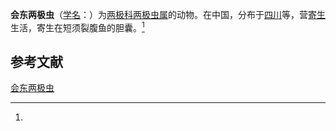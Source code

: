 {{Speciesbox
| name = 会东两极虫
| status = 
| status_system = 
| image = 
| genus = Myxidium
| species = huidongense
| authority = (Ma et Zhao, 1996)<ref name='id9235'>{{cite web| url =http://www.bioinfo.cn/db05/BjdwSpecies.php?action=view&id=9235| title =会东两极虫| work =《中国动物物种编目数据库》| publisher =中国科学院微生物研究所| author =中国科学院动物研究所| accessdate =2009-04-16| deadurl =yes| archiveurl =https://web.archive.org/web/20160305080526/http://www.bioinfo.cn/db05/BjdwSpecies.php?action=view&id=9235| archivedate =2016-03-05}}</ref>
}}

'''会东两极虫'''（[[学名|学名]]：{{lang|la|''Myxidium huidongense''}}）为[[两极科|两极科]][[两极虫属|两极虫属]]的动物。在中国，分布于[[四川|四川]]等，营[[寄生|寄生]]生活，寄生在短须裂腹鱼的胆囊。<ref name='id9235'/>

== 参考文献 ==
{{reflist}}

{{Wikispecies|Myxidium huidongense}}

[[Category:两极虫属|会东两极虫]]


{{Cnidarian-stub}}